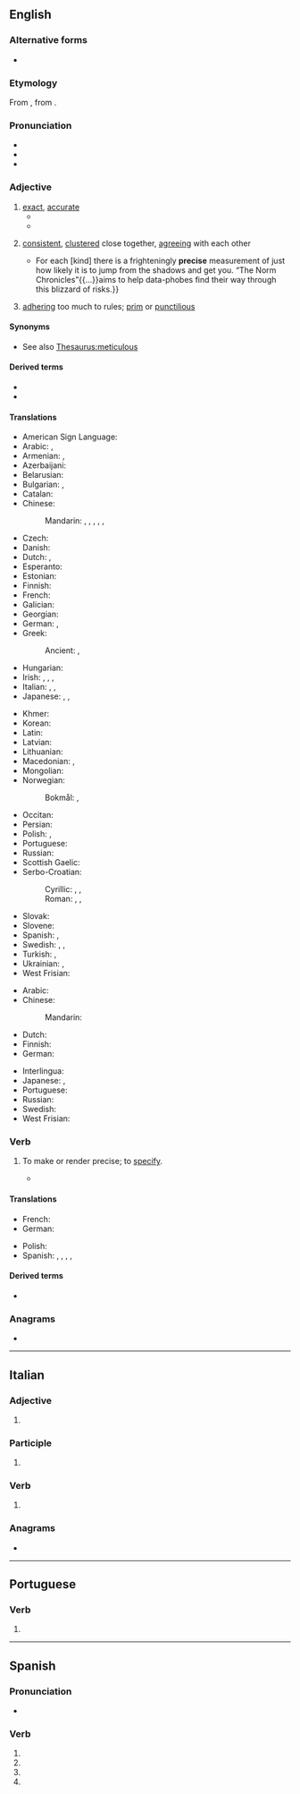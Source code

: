 {{also|précise|precisé|précisé}}
==English==

===Alternative forms===
* {{alter|en|præcise||archaic}}

===Etymology===
{{root|en|ine-pro|*preh₂-|*kh₂eyd-}}
From {{der|en|frm|précis}}, from {{der|en|la|praecisus}}.

===Pronunciation===
* {{IPA|en|/pɹɪˈsaɪs/}}
* {{rhymes|en|aɪs}}
* {{hyphenation|en|pre|cise}}

===Adjective===
{{en-adj}}

# [[exact]], [[accurate]]
#* {{quote-book|en|year=1921|author=Bertrand Russell|title=[[S:The Analysis of Mind/Lecture IX|The Analysis of Mind]]|passage=A memory is "'''precise'''" when the occurrences that would verify it are narrowly circumscribed: for instance, "I met Jones" is '''precise''' as compared to "I met a man." A memory is "accurate" when it is both precise and true, i.e. in the above instance, if it was Jones I met.}}
#* {{quote-journal|1=en|year=2018|author=James Lambert|title=A multitude of ‘lishes’: The nomenclature of hybridity|journal=English World-Wide|page=7|url=https://www.researchgate.net/publication/318367113_A_multitude_of_lishes_The_nomenclature_of_hybridity
|text=Individually, some of these definitions fall into the common definitional trap of being overly '''precise'''.}}
#: {{ant|en|inexact|imprecise}}
# {{lb|en|sciences|of experimental results}} [[consistent]], [[cluster]]ed close together, [[agree]]ing with each other {{q|this does ''not'' mean that they cluster near the [[true]], [[correct]], or [[accurate]] value}}
#* {{quote-journal|en|date=2013-06-22|volume=407|issue=8841|page=76|magazine={{w|The Economist}}
|title=[http://www.economist.com/news/books-and-arts/21579801-making-sense-statistics-riddle-our-days-snakes-and-ladders Snakes and ladders]
|passage=Risk is everywhere.{{...}}For each [kind] there is a frighteningly '''precise''' measurement of just how likely it is to jump from the shadows and get you. “The Norm Chronicles”{{...}}aims to help data-phobes find their way through this blizzard of risks.}}
#: {{ant|en|inconsistent|varying}}
# [[adhere|adhering]] too much to rules; [[prim]] or [[punctilious]]

====Synonyms====
* See also [[Thesaurus:meticulous]]

====Derived terms====
* {{l|en|precisely}}
* {{l|en|prissy}}<!-- see etymology -->

====Translations====
{{trans-top|exact}}
* American Sign Language: {{t|ase|SmallO@NearTipThumb-PalmDown-SmallO@CenterChesthigh-PalmUp CirclesSurface Contact}}
* Arabic: {{t|ar|مَضْبُوط}}, {{t+|ar|دَقِيق}}
* Armenian: {{t+|hy|ճիշտ}}, {{t+|hy|ճշգրիտ}}
* Azerbaijani: {{t+|az|dəqiq}}
* Belarusian: {{t|be|дакла́дны}}
* Bulgarian: {{t+|bg|то́чен}}, {{t+|bg|преци́зен}}
* Catalan: {{t+|ca|precís}}
* Chinese:
*: Mandarin: {{t+|cmn|準確}}, {{t+|cmn|准确|tr=zhǔnquè}}, {{t+|cmn|正確}}, {{t+|cmn|正确|tr=zhèngquè}}, {{t+|cmn|精確}}, {{t+|cmn|精确|tr=jīngquè}}
* Czech: {{t+|cs|přesný}}
* Danish: {{t+|da|præcis}}
* Dutch: {{t+|nl|nauwkeurig}}, {{t+|nl|precies}}
* Esperanto: {{t+|eo|preciza}}
* Estonian: {{t+|et|täpne}}
* Finnish: {{t+|fi|tarkka}}
* French: {{t+|fr|précis}}
* Galician: {{t|gl|preciso}}
* Georgian: {{t|ka|ზუსტი}}
* German: {{t+|de|präzise}}, {{t+|de|genau}}
* Greek: {{t+|el|ακριβής}}
*: Ancient: {{t|grc|ἀκριβής}}, {{t|grc|ἀτρεκής}}
* Hungarian: {{t+|hu|pontos}}
* Irish: {{t|ga|cruinn}}, {{t|ga|beacht}}, {{t|ga|gonta}}, {{t|ga|pointeáilte}}
* Italian: {{t+|it|preciso}}, {{t+|it|esatto}}, {{t+|it|accurato}}
* Japanese: {{t+|ja|正確|tr=せいかくな, seikaku na|alt=正確な}}, {{t+|ja|精密|tr=せいみつな, seimitsu na|alt=精密な}}, {{t+|ja|厳密|tr=げんみつな, genmitsu na|alt=厳密な}}
{{trans-mid}}
* Khmer: {{t+|km|ត្រឹម|tr=trəm}}
* Korean: {{t+|ko|정확하다|tr=jeonghwak-han|alt=정확한}}
* Latin: {{t|la|exāctus}}
* Latvian: {{t|lv|precīzs}}
* Lithuanian: {{t+|lt|tikslus}}
* Macedonian: {{t|mk|то́чен}}, {{t|mk|пре́цизен}}
* Mongolian: {{t+|mn|нарийн}}
* Norwegian:
*: Bokmål: {{t+|no|presis}}, {{t+|no|nøyaktig}}
* Occitan: {{t+|oc|precís}}
* Persian: {{t+|fa|دقیق|tr=daqiq}}
* Polish: {{t+|pl|dokładny}}, {{t+|pl|precyzyjny}}
* Portuguese: {{t+|pt|preciso}}
* Russian: {{t+|ru|то́чный}}
* Scottish Gaelic: {{t|gd|pongail}}
* Serbo-Croatian:
*: Cyrillic: {{t|sh|точан}}, {{t|sh|тачан}}, {{t|sh|прецизан}}
*: Roman: {{t+|sh|točan}}, {{t+|sh|tačan}}, {{t+|sh|precizan}}
* Slovak: {{t|sk|presný}}
* Slovene: {{t|sl|natančen}}
* Spanish: {{t+|es|preciso}}, {{t+|es|concreto|m}}
* Swedish: {{t+|sv|precis}}, {{t+|sv|noggrann}}, {{t+|sv|noga}}
* Turkish: {{t+|tr|dakik}}, {{t+|tr|kesin}}
* Ukrainian: {{t+|uk|то́чний}}, {{t|uk|докла́дний}}
* West Frisian: {{t|fy|preciis}}
{{trans-bottom}}

{{trans-top|(sciences) clustered close together}}
* Arabic: {{t-needed|ar}}
* Chinese:
*: Mandarin: {{t-needed|cmn}}
* Dutch: {{t|nl|precijs}}
* Finnish: {{t+|fi|tarkka}}
* German: {{t+|de|exakt}}
{{trans-mid}}
* Interlingua: {{t|ia|precise}}
* Japanese: {{t|ja|厳密な|tr=げんみつな, genmitsu na}}, {{t|ja|正確な|tr=せいかくな, seikaku na}}
* Portuguese: {{t+|pt|preciso}}
* Russian: {{t-needed|ru}}
* Swedish: {{t+|sv|noggrann}}
* West Frisian: {{t|fy|preciis}}
{{trans-bottom}}

===Verb===
{{en-verb}}

# {{lb|en|nonstandard|NNES|or|European Union|_|documents|transitive}} To make or render precise; to [[specify]].
#* {{quote-book|en|year=2011||title= Proposal for a REGULATION OF THE EUROPEAN PARLIAMENT AND OF THE COUNCIL on the Common Fisheries Policy |passage=This proposal for a new basic regulation is justified because there is a need '''to precise''' the objectives of the CFP.}}

====Translations====
{{trans-top|exact}}
* French: {{t+|fr|préciser}}
* German: {{t+|de|präzisieren}}
{{trans-mid}}
* Polish: {{t+|pl|precyzować}}
* Spanish: {{t+|es|precisar}}, {{t+|es|especificar}}, {{t+|es|concretar}}, {{t+|es|pormenorizar}}, {{t+|es|detallar}}
{{trans-bottom}}

====Derived terms====
* {{l|en|precising definition}}

===Anagrams===
* {{anagrams|en|a=ceeiprs|piecers|pierces|recipes}}

----

==Italian==

===Adjective===
{{head|it|adjective form}}

# {{adj form of|it|preciso||f|p}}

===Participle===
{{head|it|participle form|g=f-p}}

# {{inflection of|it|preciso||f|p}}

===Verb===
{{head|it|verb form}}

# {{inflection of|it|precidere||3|s|phis}}

===Anagrams===
* {{anagrams|it|perisce}}

----

==Portuguese==

===Verb===
{{head|pt|verb form}}

# {{pt-verb-form-of|precisar}}

----

==Spanish==

===Pronunciation===
* {{es-IPA}}

===Verb===
{{head|es|verb form}}

# {{es-verb form of|ending=ar|mood=imperative|pers=2|formal=yes|number=singular|precisar}}
# {{es-verb form of|ending=ar|mood=subjunctive|tense=present|pers=1|number=singular|precisar}}
# {{es-verb form of|ending=ar|mood=subjunctive|tense=present|pers=2|formal=yes|number=singular|precisar}}
# {{es-verb form of|ending=ar|mood=subjunctive|tense=present|pers=3|number=singular|precisar}}